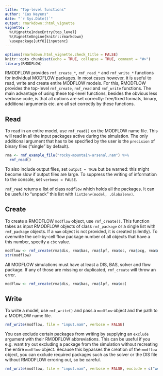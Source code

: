 ```yaml
---
title: "Top-level functions"
author: "Cas Neyens"
date: "`r Sys.Date()`"
output: rmarkdown::html_vignette
vignette: >
  %\VignetteIndexEntry{top_level}
  %\VignetteEngine{knitr::rmarkdown}
  \usepackage[utf8]{inputenc}
---
```

```r
options(rmarkdown.html_vignette.check_title = FALSE)
knitr::opts_chunk$set(echo = TRUE, collapse = TRUE, comment = "#>")
library(RMODFLOW)
```

RMODFLOW provides `rmf_create_*`, `rmf_read_*` and `rmf_write_*` functions for individual MODFLOW packages. In most cases however, it is useful to read, write and create entire MODFLOW models. For this, RMODFLOW provides the top-level `rmf_create`, `rmf_read` and `rmf_write` functions. The main advantage of using these top-level functions, besides the obvious less verbose code, is that all options are set correctly: free/fixed formats, binary, additional arguments etc. are all set correctly by these functions. 

## Read
To read in an entire model, use `rmf_read()` on the MODFLOW name file. This will read in all the input packages active during the simulation. The only additional argument that has to be specified by the user is the `precision` of binary files ("single" by default).
```r
rma <- rmf_example_file("rocky-mountain-arsenal.nam") %>%
  rmf_read()
```

To also include output files, set `output = TRUE` but be warned: this might become slow if output files are large.
To suppress the writing of information to the console, set `verbose = FALSE`.

`rmf_read` returns a list of class `modflow` which holds all the packages. It can be useful to "unpack" this list with `list2env(model, .Globalenv)`.

## Create
To create a RMODFLOW `modflow` object, use `rmf_create()`. This function takes as input RMODFLOW objects of class `rmf_package` or a single list with `rmf_package` objects. If a `nam` object is not provided, it is created (silently). To overwrite the cell-by-cell flow package number of all objects that have a this number, specify a `cbc` value.
```r
modflow <- rmf_create(rma$dis, rma$bas, rma$lpf, rma$oc, rma$pcg, rma$wel, rma$chd, cbc = 88)
str(modflow)
```

All MODFLOW simulations must have at least a DIS, BAS, solver and flow package. If any of those are missing or duplicated, `rmf_create` will throw an error.
```r
modflow <- rmf_create(rma$dis, rma$bas, rma$lpf, rma$oc)
```

## Write
To write a model, use `rmf_write()` and pass a `modflow` object and the path to a MODFLOW name file. 
```r
rmf_write(modflow, file = "input.nam", verbose = FALSE)
```

You can exclude certain packages from writing by supplying an `exclude` argument with their RMODFLOW abbreviations. This can be useful if you e.g. want try out excluding a package from the simulation without recreating the entire `modflow` object. Because this bypasses the creation of the `modflow` object, you can exclude required packages such as the solver or the DIS file without RMODFLOW erroring out, so be careful.
```r
rmf_write(modflow, file = "input.nam", verbose = FALSE, exclude = c("wel", "chd"))
```


